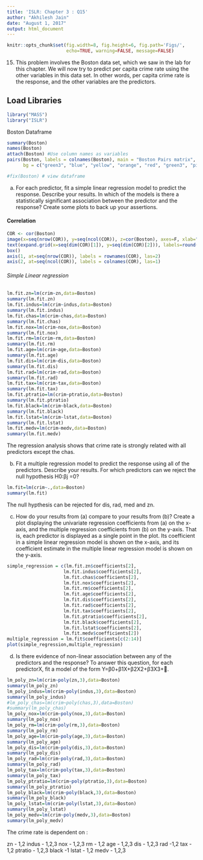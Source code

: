 ---
title: 'ISLR: Chapter 3 : Q15'
author: "Akhilesh Jain"
date: "August 1, 2017"
output: html_document
---

```{r global_options, include=FALSE}
knitr::opts_chunk$set(fig.width=8, fig.height=6, fig.path='Figs/',
                      echo=TRUE, warning=FALSE, message=FALSE)
```

15. This problem involves the Boston data set, which we saw in the lab for this chapter. We will now try to predict per capita crime rate using the other variables in this data set. In other words, per capita crime rate is the response, and the other variables are the predictors.

## Load Libraries

```{r load library , results="hide"}
library("MASS")
library("ISLR")
```

Boston Dataframe

```{r summary , include=TRUE, echo=TRUE}
summary(Boston)
names(Boston)
attach(Boston) #Use column names as variables
pairs(Boston, labels = colnames(Boston), main = "Boston Pairs matrix", pch = 21, 
      bg = c("green3", "blue", "yellow", "orange", "red", "green3", "pink")[unclass(Boston$rad)], lower.panel = NULL)

#fix(Boston) # view dataframe
```

(a) For each predictor, fit a simple linear regression model to predict the response. Describe your results. In which of the models is there a statistically significant association between the predictor and the response? Create some plots to back up your assertions.

#### Correlation

```{r q15 , include=TRUE, echo=TRUE}
COR <- cor(Boston)
image(x=seq(nrow(COR)), y=seq(ncol(COR)), z=cor(Boston), axes=F, xlab="", ylab="")
text(expand.grid(x=seq(dim(COR)[1]), y=seq(dim(COR)[2])), labels=round(c(COR),2))
box()
axis(1, at=seq(nrow(COR)), labels = rownames(COR), las=2)
axis(2, at=seq(ncol(COR)), labels = colnames(COR), las=1)
```

###### Simple Linear regression

```{r q15a , include=TRUE, echo=TRUE}
lm.fit.zn=lm(crim~zn,data=Boston)
summary(lm.fit.zn)
lm.fit.indus=lm(crim~indus,data=Boston)
summary(lm.fit.indus)
lm.fit.chas=lm(crim~chas,data=Boston)
summary(lm.fit.chas)
lm.fit.nox=lm(crim~nox,data=Boston)
summary(lm.fit.nox)
lm.fit.rm=lm(crim~rm,data=Boston)
summary(lm.fit.rm)
lm.fit.age=lm(crim~age,data=Boston)
summary(lm.fit.age)
lm.fit.dis=lm(crim~dis,data=Boston)
summary(lm.fit.dis)
lm.fit.rad=lm(crim~rad,data=Boston)
summary(lm.fit.rad)
lm.fit.tax=lm(crim~tax,data=Boston)
summary(lm.fit.tax)
lm.fit.ptratio=lm(crim~ptratio,data=Boston)
summary(lm.fit.ptratio)
lm.fit.black=lm(crim~black,data=Boston)
summary(lm.fit.black)
lm.fit.lstat=lm(crim~lstat,data=Boston)
summary(lm.fit.lstat)
lm.fit.medv=lm(crim~medv,data=Boston)
summary(lm.fit.medv)
```

The regression analysis shows that crime rate is strongly related with all predictors except the chas.

(b) Fit a multiple regression model to predict the response using all of the predictors. Describe your results. For which predictors can we reject the null hypothesis H0:βj =0?

```{r q15b , include=TRUE, echo=TRUE}
lm.fit=lm(crim~.,data=Boston)
summary(lm.fit)
```

The null hypthesis can be rejected for dis, rad, med and zn. 

(c) How do your results from (a) compare to your results from (b)? Create a plot displaying the univariate regression coefficients from (a) on the x-axis, and the multiple regression coefficients from (b) on the y-axis. That is, each predictor is displayed as a single point in the plot. Its coefficient in a simple linear regression model is shown on the x-axis, and its coefficient estimate in the multiple linear regression model is shown on the y-axis.

```{r q15c , include=TRUE, echo=TRUE}
simple_regression = c(lm.fit.zn$coefficients[2], 
                     lm.fit.indus$coefficients[2],
                     lm.fit.chas$coefficients[2],
                     lm.fit.nox$coefficients[2], 
                     lm.fit.rm$coefficients[2],
                     lm.fit.age$coefficients[2],
                     lm.fit.dis$coefficients[2], 
                     lm.fit.rad$coefficients[2],
                     lm.fit.tax$coefficients[2],
                     lm.fit.ptratio$coefficients[2], 
                     lm.fit.black$coefficients[2],
                     lm.fit.lstat$coefficients[2],
                     lm.fit.medv$coefficients[2])
multiple_regression = lm.fit$coefficients[c(2:14)]
plot(simple_regression,multiple_regression)
```



(d) Is there evidence of non-linear association between any of the
predictors and the response? To answer this question, for each
predictorX, fit a model of the form
Y=β0+β1X+β2X2+β3X3+.

```{r q15d , include=TRUE, echo=TRUE}
lm_poly_zn=lm(crim~poly(zn,3),data=Boston)
summary(lm_poly_zn)
lm_poly_indus=lm(crim~poly(indus,3),data=Boston)
summary(lm_poly_indus)
#lm_poly_chas=lm(crim~poly(chas,3),data=Boston)
#summary(lm_poly_chas)
lm_poly_nox=lm(crim~poly(nox,3),data=Boston)
summary(lm_poly_nox)
lm_poly_rm=lm(crim~poly(rm,3),data=Boston)
summary(lm_poly_rm)
lm_poly_age=lm(crim~poly(age,3),data=Boston)
summary(lm_poly_age)
lm_poly_dis=lm(crim~poly(dis,3),data=Boston)
summary(lm_poly_dis)
lm_poly_rad=lm(crim~poly(rad,3),data=Boston)
summary(lm_poly_rad)
lm_poly_tax=lm(crim~poly(tax,3),data=Boston)
summary(lm_poly_tax)
lm_poly_ptratio=lm(crim~poly(ptratio,3),data=Boston)
summary(lm_poly_ptratio)
lm_poly_black=lm(crim~poly(black,3),data=Boston)
summary(lm_poly_black)
lm_poly_lstat=lm(crim~poly(lstat,3),data=Boston)
summary(lm_poly_lstat)
lm_poly_medv=lm(crim~poly(medv,3),data=Boston)
summary(lm_poly_medv)
```

The crime rate is dependent on :

zn    - 1,2
indus - 1,2,3
nox   - 1,2,3
rm - 1,2
age - 1,2,3
dis - 1,2,3
rad -1,2
tax - 1,2
ptratio - 1,2,3
black -1
lstat - 1,2
medv - 1,2,3
